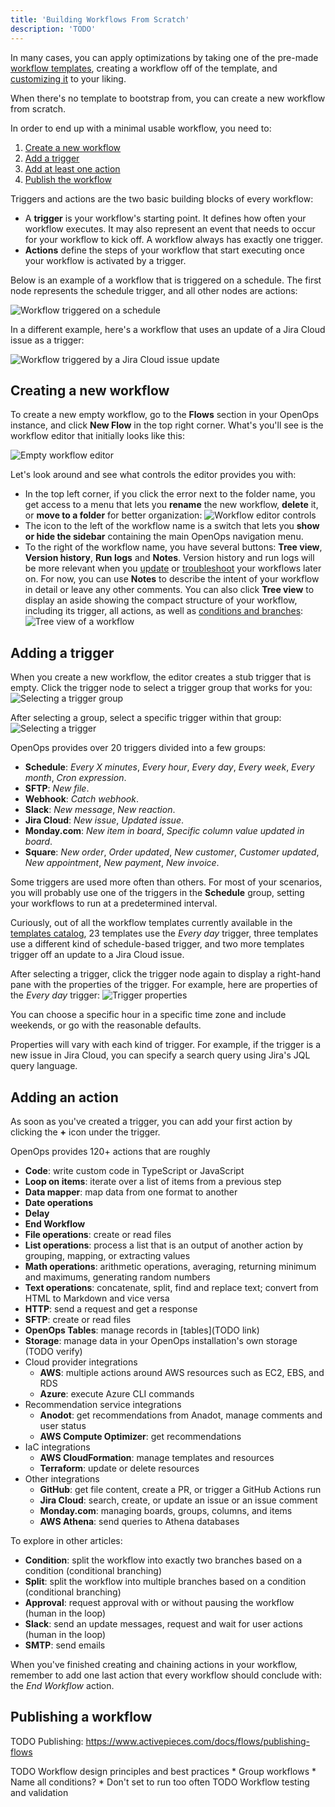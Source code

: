 ```yaml
---
title: 'Building Workflows From Scratch'
description: 'TODO'
---
```


In many cases, you can apply optimizations by taking one of the pre-made [workflow templates](workflow-templates), creating a workflow off of the template, and [customizing it](customizing-workflows) to your liking.

When there's no template to bootstrap from, you can create a new workflow from scratch.

In order to end up with a minimal usable workflow, you need to:
1. [Create a new workflow](#creating-a-new-workflow)
2. [Add a trigger](#adding-a-trigger)
3. [Add at least one action](#adding-an-action)
4. [Publish the workflow](#publishing-a-workflow)

Triggers and actions are the two basic building blocks of every workflow:
* A **trigger** is your workflow's starting point. It defines how often your workflow executes. It may also represent an event that needs to occur for your workflow to kick off. A workflow always has exactly one trigger.
* **Actions** define the steps of your workflow that start executing once your workflow is activated by a trigger.

Below is an example of a workflow that is triggered on a schedule. The first node represents the schedule trigger, and all other nodes are actions:

![Workflow triggered on a schedule](/images/workflow-trigger-schedule.png)

In a different example, here's a workflow that uses an update of a Jira Cloud issue as a trigger:

![Workflow triggered by a Jira Cloud issue update](/images/workflow-trigger-jira.png)

## Creating a new workflow

To create a new empty workflow, go to the **Flows** section in your OpenOps instance, and click **New Flow** in the top right corner. What's you'll see is the workflow editor that initially looks like this:

![Empty workflow editor](/images/workflow-editor-empty.png)

Let's look around and see what controls the editor provides you with:
* In the top left corner, if you click the error next to the folder name, you get access to a menu that lets you **rename** the new workflow, **delete** it, or **move to a folder** for better organization:
![Workflow editor controls](/images/workflow-editor-controls.png)
* The icon to the left of the workflow name is a switch that lets you **show or hide the sidebar** containing the main OpenOps navigation menu.
* To the right of the workflow name, you have several buttons: **Tree view**, **Version history**, **Run logs** and **Notes**. Version history and run logs will be more relevant when you [update](/workflow-management/customizing-workflows) or [troubleshoot](/workflow-management/investigate-workflow-run) your workflows later on. For now, you can use **Notes** to describe the intent of your workflow in detail or leave any other comments. You can also click **Tree view** to display an aside showing the compact structure of your workflow, including its trigger, all actions, as well as [conditions and branches](/workflow-management/scheduling-conditional-branching):
![Tree view of a workflow](/images/workflow-editor-tree-view.png)

## Adding a trigger

When you create a new workflow, the editor creates a stub trigger that is empty. Click the trigger node to select a trigger group that works for you:
![Selecting a trigger group](/images/workflow-editor-select-trigger-group.png)

After selecting a group, select a specific trigger within that group:
![Selecting a trigger](/images/workflow-editor-select-trigger.png)

OpenOps provides over 20 triggers divided into a few groups:
* **Schedule**: *Every X minutes*, *Every hour*, *Every day*, *Every week*, *Every month*, *Cron expression*.
* **SFTP**: *New file*.
* **Webhook**: *Catch webhook*.
* **Slack**: *New message*, *New reaction*.
* **Jira Cloud**: *New issue*, *Updated issue*.
* **Monday.com**: *New item in board*, *Specific column value updated in board*.
* **Square**: *New order*, *Order updated*, *New customer*, *Customer updated*, *New appointment*, *New payment*, *New invoice*.

Some triggers are used more often than others. For most of your scenarios, you will probably use one of the triggers in the **Schedule** group, setting your workflows to run at a predetermined interval.

Curiously, out of all the workflow templates currently available in the [templates catalog](/workflow-management/workflow-templates), 23 templates use the *Every day* trigger, three templates use a different kind of schedule-based trigger, and two more templates trigger off an update to a Jira Cloud issue.

After selecting a trigger, click the trigger node again to display a right-hand pane with the properties of the trigger. For example, here are properties of the *Every day* trigger:
![Trigger properties](/images/workflow-editor-trigger-properties.png)

You can choose a specific hour in a specific time zone and include weekends, or go with the reasonable defaults.

Properties will vary with each kind of trigger. For example, if the trigger is a new issue in Jira Cloud, you can specify a search query using Jira's JQL query language.

## Adding an action

As soon as you've created a trigger, you can add your first action by clicking the **+** icon under the trigger.

OpenOps provides 120+ actions that are roughly

* **Code**: write custom code in TypeScript or JavaScript
* **Loop on items**: iterate over a list of items from a previous step
* **Data mapper**: map data from one format to another
* **Date operations**
* **Delay**
* **End Workflow**
* **File operations**: create or read files
* **List operations**: process a list that is an output of another action by grouping, mapping, or extracting values
* **Math operations**: arithmetic operations, averaging, returning minimum and maximums, generating random numbers
* **Text operations**: concatenate, split, find and replace text; convert from HTML to Markdown and vice versa
* **HTTP**: send a request and get a response
* **SFTP**: create or read files
* **OpenOps Tables**: manage records in [tables](TODO link)
* **Storage**: manage data in your OpenOps installation's own storage (TODO verify)
* Cloud provider integrations
    * **AWS**: multiple actions around AWS resources such as EC2, EBS, and RDS
    * **Azure**: execute Azure CLI commands
* Recommendation service integrations
    * **Anodot**: get recommendations from Anadot, manage comments and user status
    * **AWS Compute Optimizer**: get recommendations
* IaC integrations
    * **AWS CloudFormation**: manage templates and resources
    * **Terraform**: update or delete resources
* Other integrations
    * **GitHub**: get file content, create a PR, or trigger a GitHub Actions run
    * **Jira Cloud**: search, create, or update an issue or an issue comment
    * **Monday.com**: managing boards, groups, columns, and items
    * **AWS Athena**: send queries to Athena databases





To explore in other articles:
* **Condition**: split the workflow into exactly two branches based on a condition (conditional branching)
* **Split**: split the workflow into multiple branches based on a condition (conditional branching)
* **Approval**: request approval with or without pausing the workflow (human in the loop)
* **Slack**: send an update messages, request and wait for user actions (human in the loop)
* **SMTP**: send emails

When you've finished creating and chaining actions in your workflow, remember to add one last action that every workflow should conclude with: the *End Workflow* action.

## Publishing a workflow

TODO Publishing: https://www.activepieces.com/docs/flows/publishing-flows


TODO Workflow design principles and best practices
    * Group workflows
    * Name all conditions?
    * Don't set to run too often
TODO Workflow testing and validation

